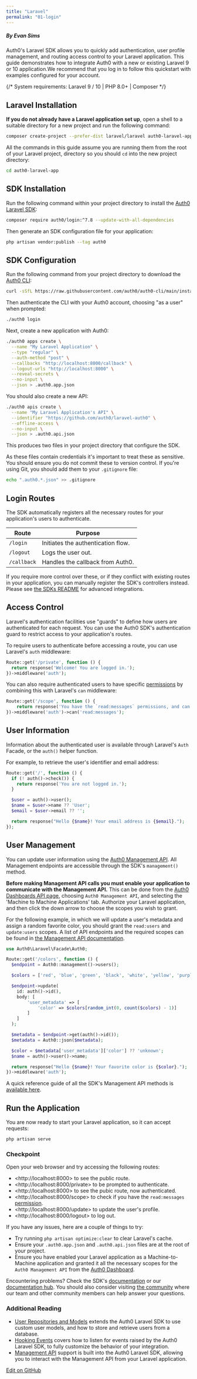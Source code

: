 ```yaml
---
title: "Laravel"
permalink: "01-login"
---
```

##### By Evan Sims

Auth0's Laravel SDK allows you to quickly add authentication, user profile management, and routing access control to your Laravel application. This guide demonstrates how to integrate Auth0 with a new or existing Laravel 9 or 10 application.We recommend that you log in to follow this quickstart with examples configured for your account.

{/* <Card title="View on Github" icon="github" href="https://github.com/auth0-samples/laravel/tree/7.x/sample">
System requirements: Laravel 9 / 10 | PHP 8.0+ | Composer
</Card> */}
## Laravel Installation

**If you do not already have a Laravel application set up**, open a shell to a suitable directory for a new project and run the following command:

```bash lines
composer create-project --prefer-dist laravel/laravel auth0-laravel-app ^9.0
```






All the commands in this guide assume you are running them from the root of your Laravel project, directory so you should `cd` into the new project directory:

```bash lines
cd auth0-laravel-app
```






## SDK Installation

Run the following command within your project directory to install the [Auth0 Laravel SDK](https://github.com/auth0/laravel-auth0):

```bash lines
composer require auth0/login:^7.8 --update-with-all-dependencies
```






Then generate an SDK configuration file for your application:

```bash lines
php artisan vendor:publish --tag auth0
```






## SDK Configuration

Run the following command from your project directory to download the [Auth0 CLI](https://github.com/auth0/auth0-cli):

```bash lines
curl -sSfL https://raw.githubusercontent.com/auth0/auth0-cli/main/install.sh | sh -s -- -b .
```






Then authenticate the CLI with your Auth0 account, choosing "as a user" when prompted:

```bash lines
./auth0 login
```






Next, create a new application with Auth0:

```bash lines
./auth0 apps create \
  --name "My Laravel Application" \
  --type "regular" \
  --auth-method "post" \
  --callbacks "http://localhost:8000/callback" \
  --logout-urls "http://localhost:8000" \
  --reveal-secrets \
  --no-input \
  --json > .auth0.app.json
```






You should also create a new API:

```bash lines
./auth0 apis create \
  --name "My Laravel Application's API" \
  --identifier "https://github.com/auth0/laravel-auth0" \
  --offline-access \
  --no-input \
  --json > .auth0.api.json
```






This produces two files in your project directory that configure the SDK.

As these files contain credentials it's important to treat these as sensitive. You should ensure you do not commit these to version control. If you're using Git, you should add them to your `.gitignore` file:

```bash lines
echo ".auth0.*.json" >> .gitignore
```






## Login Routes

The SDK automatically registers all the necessary routes for your application's users to authenticate.

<table class="table"><thead>
<tr>
<th>Route</th>
<th>Purpose</th>
</tr>
</thead>
<tbody>
<tr>
<td><code>/login</code></td>
<td>Initiates the authentication flow.</td>
</tr>
<tr>
<td><code>/logout</code></td>
<td>Logs the user out.</td>
</tr>
<tr>
<td><code>/callback</code></td>
<td>Handles the callback from Auth0.</td>
</tr>
</tbody>
</table>

If you require more control over these, or if they conflict with existing routes in your application, you can manually register the SDK's controllers instead. Please see [the SDKs README](https://github.com/auth0/laravel-auth0) for advanced integrations.

## Access Control

Laravel's authentication facilities use "guards" to define how users are authenticated for each request. You can use the Auth0 SDK's authentication guard to restrict access to your application's routes.

To require users to authenticate before accessing a route, you can use Laravel's `auth` middleware:

```php lines
Route::get('/private', function () {
  return response('Welcome! You are logged in.');
})->middleware('auth');
```






You can also require authenticated users to have specific [permissions](https://auth0.com/docs/manage-users/access-control/rbac) by combining this with Laravel's `can` middleware:

```php lines
Route::get('/scope', function () {
    return response('You have the `read:messages` permissions, and can therefore access this resource.');
})->middleware('auth')->can('read:messages');
```






## User Information

Information about the authenticated user is available through Laravel's `Auth` Facade, or the `auth()` helper function.

For example, to retrieve the user's identifier and email address:

```php lines
Route::get('/', function () {
  if (! auth()->check()) {
    return response('You are not logged in.');
  }

  $user = auth()->user();
  $name = $user->name ?? 'User';
  $email = $user->email ?? '';

  return response("Hello {$name}! Your email address is {$email}.");
});
```






## User Management

You can update user information using the [Auth0 Management API](https://github.com/auth0/laravel-auth0/blob/main/docs/Management.md). All Management endpoints are accessible through the SDK's `management()` method.

**Before making Management API calls you must enable your application to communicate with the Management API.** This can be done from the [Auth0 Dashboards API page](https://manage.auth0.com/#/apis/), choosing `Auth0 Management API`, and selecting the 'Machine to Machine Applications' tab. Authorize your Laravel application, and then click the down arrow to choose the scopes you wish to grant.

For the following example, in which we will update a user's metadata and assign a random favorite color, you should grant the `read:users` and `update:users` scopes. A list of API endpoints and the required scopes can be found in [the Management API documentation](https://auth0.com/docs/api/management/v2).

```php lines
use Auth0\Laravel\Facade\Auth0;

Route::get('/colors', function () {
  $endpoint = Auth0::management()->users();

  $colors = ['red', 'blue', 'green', 'black', 'white', 'yellow', 'purple', 'orange', 'pink', 'brown'];

  $endpoint->update(
    id: auth()->id(),
    body: [
        'user_metadata' => [
            'color' => $colors[random_int(0, count($colors) - 1)]
        ]
    ]
  );

  $metadata = $endpoint->get(auth()->id());
  $metadata = Auth0::json($metadata);

  $color = $metadata['user_metadata']['color'] ?? 'unknown';
  $name = auth()->user()->name;

  return response("Hello {$name}! Your favorite color is {$color}.");
})->middleware('auth');
```






A quick reference guide of all the SDK's Management API methods is [available here](https://github.com/auth0/laravel-auth0/blob/main/docs/Management.md).

## Run the Application

You are now ready to start your Laravel application, so it can accept requests:

```bash lines
php artisan serve
```






### Checkpoint

Open your web browser and try accessing the following routes:

* \<http://localhost:8000> to see the public route.
* \<http://localhost:8000/private> to be prompted to authenticate.
* \<http://localhost:8000> to see the pubic route, now authenticated.
* \<http://localhost:8000/scope> to check if you have the `read:messages` [permission](https://auth0.com/docs/manage-users/access-control/rbac).
* \<http://localhost:8000/update> to update the user's profile.
* \<http://localhost:8000/logout> to log out.

If you have any issues, here are a couple of things to try:

* Try running `php artisan optimize:clear` to clear Laravel's cache.
* Ensure your `.auth0.app.json` and `.auth0.api.json` files are at the root of your project.
* Ensure you have enabled your Laravel application as a Machine-to-Machine application and granted it all the necessary scopes for the `Auth0 Management API` from the [Auth0 Dashboard](https://manage.auth0.com/#/apis/).

Encountering problems? Check the SDK's [documentation](https://github.com/auth0/laravel-auth0) or our [documentation hub](https://auth0.com/docs). You should also consider visiting [the community](https://community.auth0.com) where our team and other community members can help answer your questions.

### Additional Reading

* [User Repositories and Models](https://github.com/auth0/laravel-auth0/blob/main/docs/Users.md) extends the Auth0 Laravel SDK to use custom user models, and how to store and retrieve users from a database.
* [Hooking Events](https://github.com/auth0/laravel-auth0/blob/main/docs/Events.md) covers how to listen for events raised by the Auth0 Laravel SDK, to fully customize the behavior of your integration.
* [Management API](https://github.com/auth0/laravel-auth0/blob/main/docs/Management.md) support is built into the Auth0 Laravel SDK, allowing you to interact with the Management API from your Laravel application.







[Edit on GitHub](https://github.com/auth0/docs/edit/master/articles/quickstart/webapp/laravel/01-login.md)